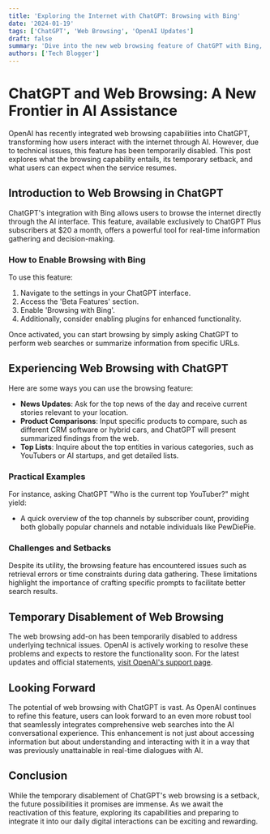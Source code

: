 ```yaml
---
title: 'Exploring the Internet with ChatGPT: Browsing with Bing'
date: '2024-01-19'
tags: ['ChatGPT', 'Web Browsing', 'OpenAI Updates']
draft: false
summary: 'Dive into the new web browsing feature of ChatGPT with Bing, its temporary disablement, and the potential it unlocks for users seeking real-time information from the internet.'
authors: ['Tech Blogger']
---
```


# ChatGPT and Web Browsing: A New Frontier in AI Assistance

OpenAI has recently integrated web browsing capabilities into ChatGPT, transforming how users interact with the internet through AI. However, due to technical issues, this feature has been temporarily disabled. This post explores what the browsing capability entails, its temporary setback, and what users can expect when the service resumes.

## Introduction to Web Browsing in ChatGPT

ChatGPT's integration with Bing allows users to browse the internet directly through the AI interface. This feature, available exclusively to ChatGPT Plus subscribers at $20 a month, offers a powerful tool for real-time information gathering and decision-making.

### How to Enable Browsing with Bing

To use this feature:
1. Navigate to the settings in your ChatGPT interface.
2. Access the 'Beta Features' section.
3. Enable 'Browsing with Bing'.
4. Additionally, consider enabling plugins for enhanced functionality.

Once activated, you can start browsing by simply asking ChatGPT to perform web searches or summarize information from specific URLs.

## Experiencing Web Browsing with ChatGPT

Here are some ways you can use the browsing feature:
- **News Updates**: Ask for the top news of the day and receive current stories relevant to your location.
- **Product Comparisons**: Input specific products to compare, such as different CRM software or hybrid cars, and ChatGPT will present summarized findings from the web.
- **Top Lists**: Inquire about the top entities in various categories, such as YouTubers or AI startups, and get detailed lists.

### Practical Examples

For instance, asking ChatGPT "Who is the current top YouTuber?" might yield:
- A quick overview of the top channels by subscriber count, providing both globally popular channels and notable individuals like PewDiePie.

### Challenges and Setbacks

Despite its utility, the browsing feature has encountered issues such as retrieval errors or time constraints during data gathering. These limitations highlight the importance of crafting specific prompts to facilitate better search results.

## Temporary Disablement of Web Browsing

The web browsing add-on has been temporarily disabled to address underlying technical issues. OpenAI is actively working to resolve these problems and expects to restore the functionality soon. For the latest updates and official statements, [visit OpenAI's support page](https://help.openai.com/en/articles/8077698-how-do-i-use-chatgpt-browse-with-bing-to-search-the-web).

## Looking Forward

The potential of web browsing with ChatGPT is vast. As OpenAI continues to refine this feature, users can look forward to an even more robust tool that seamlessly integrates comprehensive web searches into the AI conversational experience. This enhancement is not just about accessing information but about understanding and interacting with it in a way that was previously unattainable in real-time dialogues with AI.

## Conclusion

While the temporary disablement of ChatGPT's web browsing is a setback, the future possibilities it promises are immense. As we await the reactivation of this feature, exploring its capabilities and preparing to integrate it into our daily digital interactions can be exciting and rewarding.
